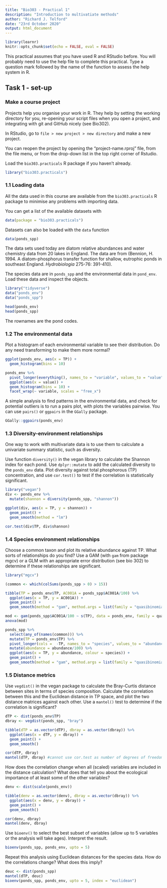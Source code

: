 ```yaml
---
title: "Bio303 - Practical 1"
description: "Introduction to multivatiate methods"
author: "Richard J. Telford"
date: "23rd October 2020"
output: html_document
---
```


```r
library(learnr)
knitr::opts_chunk$set(echo = FALSE, eval = FALSE)
```

This practical assumes that you have used R and RStudio before. 
You will probably need to use the help file to complete this practical. 
Type a question mark followed by the name of the function to assess the help system in R. 

## Task 1 - set-up

### Make a course project

Projects help you organise your work in R. 
They help by setting the working directory for you, re-opening your script files when you open a project, and integrating with git and GitHub nicely (see Bio302).

In RStudio, go to `file > new project > new directory` and make a new project. 

You can reopen the project by opening the "project-name.rproj" file, from the file menu, or from the drop-down list in the top right corner of Rstudio.

Load the `bio303.practicals` R package if you haven't already.

```r
library("bio303.practicals")
```


### 1.1 Loading data

All the data used in this course are available from the `bio303.practicals` R package to minimise any problems with importing data. 

You can get a list of the available datasets with 

```r
data(package = "bio303.practicals")
```

Datasets can also be loaded with the `data` function

```r
data(ponds_spp)
```


The data sets used today are diatom relative abundances and water chemistry data from 20 lakes in England. The data are from (Bennion, H. 1994. A diatom-phosphorus transfer function for shallow, eutrophic ponds in southeast England. _Hydrobiologia_ 275-76: 391-410). 

The species data are in `ponds_spp` and the environmental data in `pond_env`.
Load these data and inspect the objects.


```r
library("tidyverse")
data("ponds_env")
data("ponds_spp")

head(ponds_env)
head(ponds_spp)
```

The rownames are the pond codes.

### 1.2 The environmental data

Plot a histogram of each environmental variable to see their distribution. 
Do any need transforming to make them more normal?

```r
ggplot(ponds_env, aes(x = TP)) +
  geom_histogram(bins = 10)

ponds_env %>% 
  pivot_longer(everything(), names_to = "variable", values_to = "value") %>% 
  ggplot(aes(x = value)) +
  geom_histogram(bins = 10) +
  facet_wrap(~ variable, scales = "free_x")
```


A simple analysis to find patterns in the environmental data, and check for potential outliers is to run a pairs plot, with plots the variables pairwise. 
You can use `pairs()` or `ggpairs` in the `GGally` package.

```r
GGally::ggpairs(ponds_env)
```

### 1.3 Diversity-environment relationships

One way to work with multivariate data is to use them to calculate a univariate summary statistic, such as diversity.

Use function `diversity()` in the vegan library to calculate the Shannon index for each pond.
Use `dplyr::mutate` to add the calculated diversity to the `ponds_env` data.
Plot diversity against total phosphorous (TP) concentration, and use `cor.test()` to test if the correlation is statistically significant.

```r
library("vegan")
div <- ponds_env %>% 
  mutate(shannon = diversity(ponds_spp, "shannon"))

ggplot(div, aes(x = TP, y = shannon)) +
  geom_point() +
  geom_smooth(method = "lm")

cor.test(div$TP, div$shannon)
```


### 1.4 Species environment relationships

Choose a common taxon and plot its relative abundance against TP. 
What sorts of relationships do you find? 
Use a GAM (with `gam` from package mgcv) or a GLM with an appropriate error distribution (see bio 302) to determine if these relationships are significant.

```r
library("mgcv")

(common <- which(colSums(ponds_spp > 0) > 15))

tibble(TP = ponds_env$TP, AC001A = ponds_spp$AC001A/100) %>% 
  ggplot(aes(x = TP, y = AC001A)) +
  geom_point() +
  geom_smooth(method = "gam", method.args = list(family = "quasibinomial"))

mod <- gam(ponds_spp$AC001A/100 ~ s(TP), data = ponds_env, family = quasibinomial, weights = rep(100, nrow(ponds_spp)))
anova(mod)

ponds_spp %>% 
  select(any_of(names(common))) %>% 
  mutate(TP = ponds_env$TP) %>% 
  pivot_longer(cols =  -TP, names_to = "species", values_to = "abundance") %>% 
  mutate(abundance = abundance/100) %>% 
  ggplot(aes(x = TP, y = abundance, colour = species)) +
  geom_point() +
  geom_smooth(method = "gam", method.args = list(family = "quasibinomial"), se = FALSE)

```

### 1.5 Distance metrics

Use `vegdist()` in the vegan package to calculate the Bray-Curtis distance between sites in terms of species composition. 
Calculate the correlation between this and the Euclidean distance in TP space, and plot the two distance matrices against each other. 
Use a `mantel()` test to determine if the correlation is significant?

```r
dTP <- dist(ponds_env$TP)
dbray <- vegdist(ponds_spp, "bray")

tibble(dTP = as.vector(dTP), dbray = as.vector(dbray)) %>% 
  ggplot(aes(x = dTP, y = dbray)) +
  geom_point() +
  geom_smooth()

cor(dTP, dbray) 
mantel(dTP, dbray) #cannot use cor.test as number of degrees of freedom is wrong
```

How does the correlation change when all (scaled) variables are included in the distance calculation? 
What does that tell you about the ecological importance of at least some of the other variables?

```r
denv <- dist(scale(ponds_env))

tibble(denv = as.vector(denv), dbray = as.vector(dbray)) %>% 
  ggplot(aes(x = denv, y = dbray)) +
  geom_point() +
  geom_smooth()

cor(denv, dbray)
mantel(denv, dbray)
```

Use `bioenv()` to select the best subset of variables (allow up to 5 variables or the analysis will take ages). Interpret the result.

```r
bioenv(ponds_spp, ponds_env, upto = 5)
```

Repeat this analysis using Euclidean distances for the species data. 
How do the correlations change? 
What does this imply?

```r
deuc <- dist(ponds_spp)
mantel(dTP, deuc)
bioenv(ponds_spp, ponds_env, upto = 5, index = "euclidean")
```




